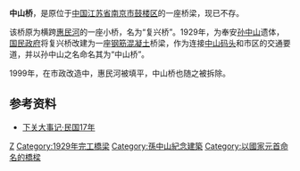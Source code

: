 '''中山桥'''，是原位于[[中国|中国]][[江苏省|江苏省]][[南京市|南京市]][[鼓楼区_(南京市)|鼓楼区]]的一座桥梁，现已不存。

该桥原为横跨[[惠民河|惠民河]]的一座小桥，名为“复兴桥”。1929年，为奉安[[孙中山|孙中山]]遗体，[[国民政府|国民政府]]将复兴桥改建为一座[[钢筋混凝土|钢筋混凝土]]桥梁，作为连接[[中山码头|中山码头]]和市区的交通要道，并以孙中山之名命名其为“中山桥”。

1999年，在市政改造中，惠民河被填平，中山桥也随之被拆除。

==参考资料==
*[https://web.archive.org/web/20081120141123/http://www.njxg.gov.cn/site/njxg/zjxg2-mb_a390706051220.htm 下关大事记·民国17年]

{{南京中山系列地名}}
[[Category:南京桥梁|Z]]
[[Category:1929年完工橋梁|Category:1929年完工橋梁]]
[[Category:孫中山紀念建築|Category:孫中山紀念建築]]
[[Category:以國家元首命名的橋樑|Category:以國家元首命名的橋樑]]
